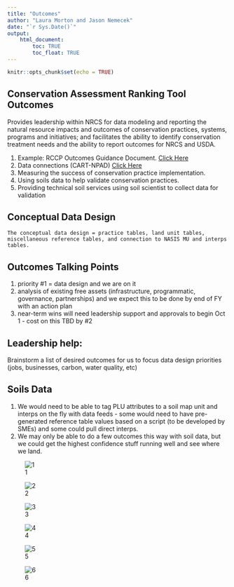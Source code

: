 ---
title: "Outcomes"
author: "Laura Morton and Jason Nemecek"
date: "`r Sys.Date()`"
output: 
    html_document:
        toc: TRUE
        toc_float: TRUE
---

```{r setup, include=FALSE}
knitr::opts_chunk$set(echo = TRUE)
```

## Conservation Assessment Ranking Tool Outcomes

Provides leadership within NRCS for data modeling and reporting the natural resource impacts and outcomes of conservation practices, systems, programs and initiatives; and facilitates the ability to identify conservation treatment needs and the ability to report outcomes for NRCS and USDA. 

1. Example: RCCP Outcomes Guidance Document. [Click Here](https://github.com/jneme910/CART/blob/master/documents/RCPP%20Outcomes%20Guidance_DRAFT_6.17.docx?raw=true)
2. Data connections (CART-NPAD) [Click Here](https://github.com/jneme910/CART/blob/master/documents/npad_70_051419.pdf)
3. Measuring the success of conservation practice implementation.
4. Using soils data to help validate conservation practices.
5. Providing technical soil services using soil scientist to collect data for validation 

## Conceptual Data Design
`The conceptual data design = practice tables, land unit tables, miscellaneous reference tables, and connection to NASIS MU and interps tables.`

## Outcomes Talking Points

1. priority #1 = data design and we are on it
2. analysis of existing free assets (infrastructure, programmatic, governance, partnerships) and we expect this to be done by end of FY with an action plan
3. near-term wins will need leadership support and approvals to begin Oct 1 - cost on this TBD by #2

## Leadership help:
Brainstorm a list of desired outcomes for us to focus data design priorities (jobs, businesses, carbon, water quality, etc)

## Soils Data
1. We would need to be able to tag PLU attributes to a soil map unit and interps on the fly with data feeds - some would need to have pre-generated reference table values based on a script (to be developed by SMEs) and some could pull direct interps.
2. We may only be able to do a few outcomes this way with soil data, but we could get the highest confidence stuff running well and see where we land.


 ![1](https://jneme910.github.io/CART/TableImages/OutcomePhoto-0.jpg)

 ![2](https://jneme910.github.io/CART/TableImages/OutcomePhoto-1.jpg)

 ![3](https://jneme910.github.io/CART/TableImages/OutcomePhoto-2.jpg)

 ![4](https://jneme910.github.io/CART/TableImages/OutcomePhoto-3.jpg)

 ![5](https://jneme910.github.io/CART/TableImages/OutcomePhoto-4.jpg)

 ![6](https://jneme910.github.io/CART/TableImages/OutcomePhoto-5.jpg)


